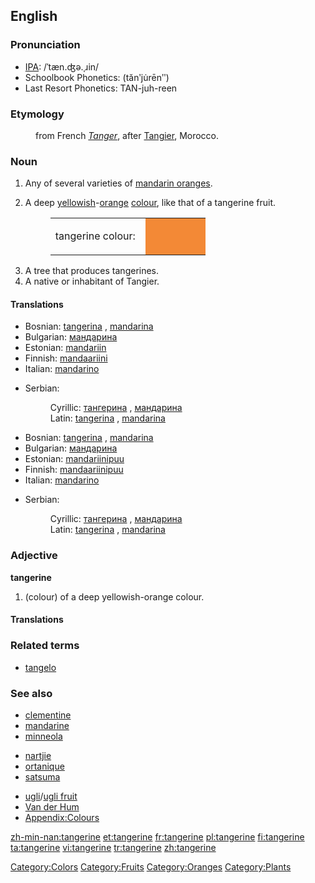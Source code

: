 {{wikipedia}}
==English==

===Pronunciation===
*[[IPA]]: /ˈtæn.ʤə.ˌɹin/
*Schoolbook Phonetics: (tănʹju̇rēnʺ)
*Last Resort Phonetics: TAN-juh-reen

===Etymology===
:from French ''[[Tanger]]'', after [[Tangier]], Morocco.

===Noun===
{{en-noun}}

# Any of several varieties of [[mandarin orange]]s.
# {{colour}} A deep [[yellow]]ish-[[orange]] [[colour]], like that of a tangerine fruit.
#:<table><tr><td>tangerine colour: &nbsp;</td><td bgcolor="#F38936" width="80">&nbsp; </td></tr></table>
# A tree that produces tangerines.
# A native or inhabitant of Tangier.

====Translations====
{{trans-top|fruit}}
*Bosnian: [[tangerina]] {{f}}, [[mandarina]] {{f}}
*Bulgarian: [[мандарина]] {{f}}
*Estonian: [[mandariin]]
*Finnish: [[mandaariini]]
*Italian: [[mandarino]] {{m}}
{{trans-mid}}
*Serbian:
*:Cyrillic: [[тангерина]] {{f}}, [[мандарина]] {{f}}
*:Latin: [[tangerina]] {{f}}, [[mandarina]] {{f}}
{{trans-bottom}}

{{trans-top|colour}}
{{trans-mid}}
{{trans-bottom}}

{{trans-top|tree}}
*Bosnian: [[tangerina]] {{f}}, [[mandarina]] {{f}}
*Bulgarian: [[мандарина]] {{f}}
*Estonian: [[mandariinipuu]]
*Finnish: [[mandaariinipuu]]
*Italian: [[mandarino]] {{m}}
{{trans-mid}}
*Serbian:
*:Cyrillic: [[тангерина]] {{f}}, [[мандарина]] {{f}}
*:Latin: [[tangerina]] {{f}}, [[mandarina]] {{f}}
{{trans-bottom}}

{{trans-top|from Tangier}}
{{trans-mid}}
{{trans-bottom}}

===Adjective===
'''tangerine'''

# (colour) of a deep yellowish-orange colour.

====Translations====
{{trans-top|colour}}
{{trans-mid}}
{{trans-bottom}}

===Related terms===
*[[tangelo]]

===See also===
{{top3}}
*[[clementine]]
*[[mandarine]]
*[[minneola]]
{{mid3}}
*[[nartjie]]
*[[ortanique]]
*[[satsuma]]
{{mid3}}
*[[ugli]]/[[ugli fruit]]
*[[Van der Hum]]
*[[Wiktionary_Appendix:Colours|Appendix:Colours]]
{{bottom}}

[[Category:Colors]]
[[Category:Fruits]]
[[Category:Oranges]]
[[Category:Plants]]

[[zh-min-nan:tangerine]]
[[et:tangerine]]
[[fr:tangerine]]
[[pl:tangerine]]
[[fi:tangerine]]
[[ta:tangerine]]
[[vi:tangerine]]
[[tr:tangerine]]
[[zh:tangerine]]